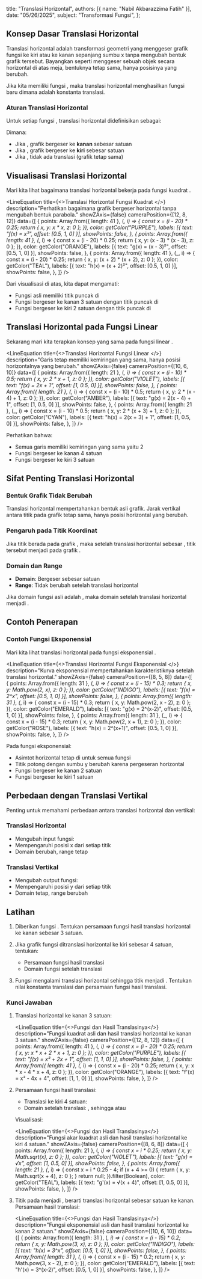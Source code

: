   title: "Translasi Horizontal",
  authors: [{ name: "Nabil Akbarazzima Fatih" }],
  date: "05/26/2025",
  subject: "Transformasi Fungsi",
};


## Konsep Dasar Translasi Horizontal

Translasi horizontal adalah transformasi geometri yang menggeser grafik fungsi ke kiri atau ke kanan sepanjang sumbu x tanpa mengubah bentuk grafik tersebut. Bayangkan seperti menggeser sebuah objek secara horizontal di atas meja, bentuknya tetap sama, hanya posisinya yang berubah.

Jika kita memiliki fungsi <InlineMath math="f(x)" />, maka translasi horizontal menghasilkan fungsi baru <InlineMath math="g(x) = f(x - h)" /> dimana <InlineMath math="h" /> adalah konstanta translasi.

### Aturan Translasi Horizontal

Untuk setiap fungsi <InlineMath math="f(x)" />, translasi horizontal didefinisikan sebagai:

<BlockMath math="g(x) = f(x - h)" />

Dimana:
- Jika <InlineMath math="h > 0" />, grafik bergeser ke **kanan** sebesar <InlineMath math="h" /> satuan
- Jika <InlineMath math="h < 0" />, grafik bergeser ke **kiri** sebesar <InlineMath math="|h|" /> satuan
- Jika <InlineMath math="h = 0" />, tidak ada translasi (grafik tetap sama)

## Visualisasi Translasi Horizontal

Mari kita lihat bagaimana translasi horizontal bekerja pada fungsi kuadrat <InlineMath math="f(x) = x^2" />.

<LineEquation
  title={<>Translasi Horizontal Fungsi Kuadrat <InlineMath math="f(x) = x^2" /></>}
  description="Perhatikan bagaimana grafik bergeser horizontal tanpa mengubah bentuk parabola."
  showZAxis={false}
  cameraPosition={[12, 8, 12]}
  data={[
    {
      points: Array.from({ length: 41 }, (_, i) => {
        const x = (i - 20) * 0.25;
        return { x, y: x * x, z: 0 };
      }),
      color: getColor("PURPLE"),
      labels: [{ text: "f(x) = x²", offset: [0.5, 1, 0] }],
      showPoints: false,
    },
    {
      points: Array.from({ length: 41 }, (_, i) => {
        const x = (i - 20) * 0.25;
        return { x, y: (x - 3) * (x - 3), z: 0 };
      }),
      color: getColor("ORANGE"),
      labels: [{ text: "g(x) = (x - 3)²", offset: [0.5, 1, 0] }],
      showPoints: false,
    },
    {
      points: Array.from({ length: 41 }, (_, i) => {
        const x = (i - 20) * 0.25;
        return { x, y: (x + 2) * (x + 2), z: 0 };
      }),
      color: getColor("TEAL"),
      labels: [{ text: "h(x) = (x + 2)²", offset: [0.5, 1, 0] }],
      showPoints: false,
    },
  ]}
/>

Dari visualisasi di atas, kita dapat mengamati:
- Fungsi asli <InlineMath math="f(x) = x^2" /> memiliki titik puncak di <InlineMath math="(0, 0)" />
- Fungsi <InlineMath math="g(x) = (x - 3)^2" /> bergeser ke kanan 3 satuan dengan titik puncak di <InlineMath math="(3, 0)" />
- Fungsi <InlineMath math="h(x) = (x + 2)^2" /> bergeser ke kiri 2 satuan dengan titik puncak di <InlineMath math="(-2, 0)" />

## Translasi Horizontal pada Fungsi Linear

Sekarang mari kita terapkan konsep yang sama pada fungsi linear <InlineMath math="f(x) = 2x + 1" />.

<LineEquation
  title={<>Translasi Horizontal Fungsi Linear <InlineMath math="f(x) = 2x + 1" /></>}
  description="Garis tetap memiliki kemiringan yang sama, hanya posisi horizontalnya yang berubah."
  showZAxis={false}
  cameraPosition={[10, 6, 10]}
  data={[
    {
      points: Array.from({ length: 21 }, (_, i) => {
        const x = (i - 10) * 0.5;
        return { x, y: 2 * x + 1, z: 0 };
      }),
      color: getColor("VIOLET"),
      labels: [{ text: "f(x) = 2x + 1", offset: [1, 0.5, 0] }],
      showPoints: false,
    },
    {
      points: Array.from({ length: 21 }, (_, i) => {
        const x = (i - 10) * 0.5;
        return { x, y: 2 * (x - 4) + 1, z: 0 };
      }),
      color: getColor("AMBER"),
      labels: [{ text: "g(x) = 2(x - 4) + 1", offset: [1, 0.5, 0] }],
      showPoints: false,
    },
    {
      points: Array.from({ length: 21 }, (_, i) => {
        const x = (i - 10) * 0.5;
        return { x, y: 2 * (x + 3) + 1, z: 0 };
      }),
      color: getColor("CYAN"),
      labels: [{ text: "h(x) = 2(x + 3) + 1", offset: [1, 0.5, 0] }],
      showPoints: false,
    },
  ]}
/>

Perhatikan bahwa:
- Semua garis memiliki kemiringan yang sama yaitu 2
- Fungsi <InlineMath math="g(x) = 2(x - 4) + 1" /> bergeser ke kanan 4 satuan
- Fungsi <InlineMath math="h(x) = 2(x + 3) + 1" /> bergeser ke kiri 3 satuan

## Sifat Penting Translasi Horizontal

### Bentuk Grafik Tidak Berubah

Translasi horizontal mempertahankan bentuk asli grafik. Jarak vertikal antara titik pada grafik tetap sama, hanya posisi horizontal yang berubah.

### Pengaruh pada Titik Koordinat

Jika titik <InlineMath math="(a, b)" /> berada pada grafik <InlineMath math="f(x)" />, maka setelah translasi horizontal sebesar <InlineMath math="h" />, titik tersebut menjadi <InlineMath math="(a + h, b)" /> pada grafik <InlineMath math="f(x - h)" />.

### Domain dan Range

- **Domain**: Bergeser sebesar <InlineMath math="h" /> satuan
- **Range**: Tidak berubah setelah translasi horizontal

Jika domain fungsi asli adalah <InlineMath math="[c, d]" />, maka domain setelah translasi horizontal <InlineMath math="h" /> menjadi <InlineMath math="[c + h, d + h]" />.

## Contoh Penerapan

### Contoh Fungsi Eksponensial

Mari kita lihat translasi horizontal pada fungsi eksponensial <InlineMath math="f(x) = 2^x" />.

<LineEquation
  title={<>Translasi Horizontal Fungsi Eksponensial <InlineMath math="f(x) = 2^x" /></>}
  description="Kurva eksponensial mempertahankan karakteristiknya setelah translasi horizontal."
  showZAxis={false}
  cameraPosition={[8, 5, 8]}
  data={[
    {
      points: Array.from({ length: 31 }, (_, i) => {
        const x = (i - 15) * 0.3;
        return { x, y: Math.pow(2, x), z: 0 };
      }),
      color: getColor("INDIGO"),
      labels: [{ text: "f(x) = 2^x", offset: [0.5, 1, 0] }],
      showPoints: false,
    },
    {
      points: Array.from({ length: 31 }, (_, i) => {
        const x = (i - 15) * 0.3;
        return { x, y: Math.pow(2, x - 2), z: 0 };
      }),
      color: getColor("EMERALD"),
      labels: [{ text: "g(x) = 2^(x-2)", offset: [0.5, 1, 0] }],
      showPoints: false,
    },
    {
      points: Array.from({ length: 31 }, (_, i) => {
        const x = (i - 15) * 0.3;
        return { x, y: Math.pow(2, x + 1), z: 0 };
      }),
      color: getColor("ROSE"),
      labels: [{ text: "h(x) = 2^(x+1)", offset: [0.5, 1, 0] }],
      showPoints: false,
    },
  ]}
/>

Pada fungsi eksponensial:
- Asimtot horizontal tetap di <InlineMath math="y = 0" /> untuk semua fungsi
- Titik potong dengan sumbu y berubah karena pergeseran horizontal
- Fungsi <InlineMath math="g(x) = 2^{x-2}" /> bergeser ke kanan 2 satuan
- Fungsi <InlineMath math="h(x) = 2^{x+1}" /> bergeser ke kiri 1 satuan

## Perbedaan dengan Translasi Vertikal

Penting untuk memahami perbedaan antara translasi horizontal dan vertikal:

### Translasi Horizontal
- Mengubah input fungsi: <InlineMath math="f(x - h)" />
- Mempengaruhi posisi x dari setiap titik
- Domain berubah, range tetap

### Translasi Vertikal
- Mengubah output fungsi: <InlineMath math="f(x) + k" />
- Mempengaruhi posisi y dari setiap titik
- Domain tetap, range berubah

## Latihan

1. Diberikan fungsi <InlineMath math="f(x) = x^2 + 2x + 1" />. Tentukan persamaan fungsi hasil translasi horizontal ke kanan sebesar 3 satuan.

2. Jika grafik fungsi <InlineMath math="g(x) = \sqrt{x}" /> ditranslasi horizontal ke kiri sebesar 4 satuan, tentukan:
   - Persamaan fungsi hasil translasi
   - Domain fungsi setelah translasi

3. Fungsi <InlineMath math="h(x) = 3^x" /> mengalami translasi horizontal sehingga titik <InlineMath math="(0, 1)" /> menjadi <InlineMath math="(2, 1)" />. Tentukan nilai konstanta translasi dan persamaan fungsi hasil translasi.

### Kunci Jawaban

1. Translasi horizontal ke kanan 3 satuan: <InlineMath math="f'(x) = f(x - 3) = (x - 3)^2 + 2(x - 3) + 1 = x^2 - 4x + 4" />

   <LineEquation
     title={<>Fungsi <InlineMath math="f(x) = x^2 + 2x + 1" /> dan Hasil Translasinya</>}
     description="Fungsi kuadrat asli dan hasil translasi horizontal ke kanan 3 satuan."
     showZAxis={false}
     cameraPosition={[12, 8, 12]}
     data={[
       {
         points: Array.from({ length: 41 }, (_, i) => {
           const x = (i - 20) * 0.25;
           return { x, y: x * x + 2 * x + 1, z: 0 };
         }),
         color: getColor("PURPLE"),
         labels: [{ text: "f(x) = x² + 2x + 1", offset: [1, 1, 0] }],
         showPoints: false,
       },
       {
         points: Array.from({ length: 41 }, (_, i) => {
           const x = (i - 20) * 0.25;
           return { x, y: x * x - 4 * x + 4, z: 0 };
         }),
         color: getColor("ORANGE"),
         labels: [{ text: "f'(x) = x² - 4x + 4", offset: [1, 1, 0] }],
         showPoints: false,
       },
     ]}
   />

2. Persamaan fungsi hasil translasi:
    
   - Translasi ke kiri 4 satuan: <InlineMath math="g'(x) = g(x + 4) = \sqrt{x + 4}" />
   - Domain setelah translasi: <InlineMath math="x + 4 \geq 0" />, sehingga <InlineMath math="x \geq -4" /> atau <InlineMath math="[-4, \infty)" />

   Visualisasi:

   <LineEquation
     title={<>Fungsi <InlineMath math="g(x) = \sqrt{x}" /> dan Hasil Translasinya</>}
     description="Fungsi akar kuadrat asli dan hasil translasi horizontal ke kiri 4 satuan."
     showZAxis={false}
     cameraPosition={[8, 6, 8]}
     data={[
       {
         points: Array.from({ length: 21 }, (_, i) => {
           const x = i * 0.25;
           return { x, y: Math.sqrt(x), z: 0 };
         }),
         color: getColor("VIOLET"),
         labels: [{ text: "g(x) = √x", offset: [1, 0.5, 0] }],
         showPoints: false,
       },
       {
         points: Array.from({ length: 21 }, (_, i) => {
           const x = i * 0.25 - 4;
           if (x + 4 >= 0) {
             return { x, y: Math.sqrt(x + 4), z: 0 };
           }
           return null;
         }).filter(Boolean),
         color: getColor("TEAL"),
         labels: [{ text: "g'(x) = √(x + 4)", offset: [1, 0.5, 0] }],
         showPoints: false,
       },
     ]}
   />

3. Titik <InlineMath math="(0, 1)" /> pada <InlineMath math="h(x) = 3^x" /> menjadi <InlineMath math="(2, 1)" />, berarti translasi horizontal sebesar <InlineMath math="h = 2" /> satuan ke kanan.
   Persamaan hasil translasi: <InlineMath math="h'(x) = 3^{x-2}" />

   <LineEquation
     title={<>Fungsi <InlineMath math="h(x) = 3^x" /> dan Hasil Translasinya</>}
     description="Fungsi eksponensial asli dan hasil translasi horizontal ke kanan 2 satuan."
     showZAxis={false}
     cameraPosition={[10, 6, 10]}
     data={[
       {
         points: Array.from({ length: 31 }, (_, i) => {
           const x = (i - 15) * 0.2;
           return { x, y: Math.pow(3, x), z: 0 };
         }),
         color: getColor("INDIGO"),
         labels: [{ text: "h(x) = 3^x", offset: [0.5, 1, 0] }],
         showPoints: false,
       },
       {
         points: Array.from({ length: 31 }, (_, i) => {
           const x = (i - 15) * 0.2;
           return { x, y: Math.pow(3, x - 2), z: 0 };
         }),
         color: getColor("EMERALD"),
         labels: [{ text: "h'(x) = 3^(x-2)", offset: [0.5, 1, 0] }],
         showPoints: false,
       },
     ]}
   />